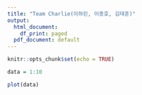 ```yaml
---
title: "Team Charlie(이하린, 이종호, 김태훈)"
output:
  html_document:
    df_print: paged
  pdf_document: default
---
```


```r
knitr::opts_chunk$set(echo = TRUE)
```

```r

data = 1:10

plot(data)

```

